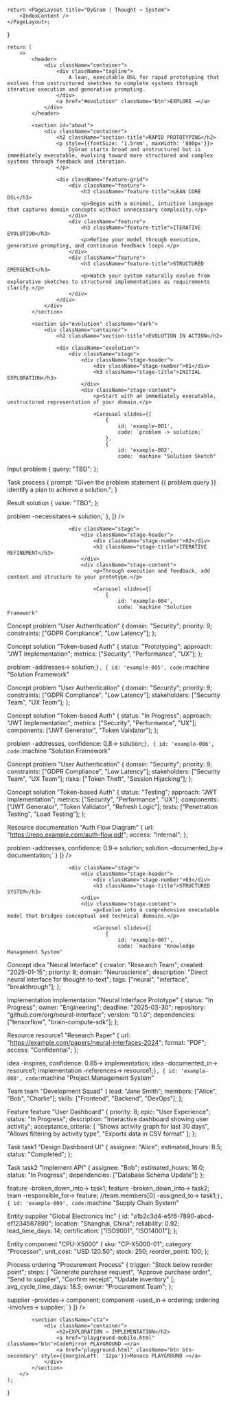 
    return <PageLayout title="DyGram | Thought → System">
        <IndexContent />
    </PageLayout>;
}

    return (
        <>
            <header>
                <div className="container">
                    <div className="tagline">
                        A lean, executable DSL for rapid prototyping that evolves from unstructured sketches to complete systems through iterative execution and generative prompting.
                    </div>
                    <a href="#evolution" className="btn">EXPLORE →</a>
                </div>
            </header>

            <section id="about">
                <div className="container">
                    <h2 className="section-title">RAPID PROTOTYPING</h2>
                    <p style={{fontSize: '1.5rem', maxWidth: '800px'}}>
                        DyGram starts broad and unstructured but is immediately executable, evolving toward more structured and complex systems through feedback and iteration.
                    </p>

                    <div className="feature-grid">
                        <div className="feature">
                            <h3 className="feature-title">LEAN CORE DSL</h3>
                            <p>Begin with a minimal, intuitive language that captures domain concepts without unnecessary complexity.</p>
                        </div>
                        <div className="feature">
                            <h3 className="feature-title">ITERATIVE EVOLUTION</h3>
                            <p>Refine your model through execution, generative prompting, and continuous feedback loops.</p>
                        </div>
                        <div className="feature">
                            <h3 className="feature-title">STRUCTURED EMERGENCE</h3>
                            <p>Watch your system naturally evolve from explorative sketches to structured implementations as requirements clarify.</p>
                        </div>
                    </div>
                </div>
            </section>

            <section id="evolution" className="dark">
                <div className="container">
                    <h2 className="section-title">EVOLUTION IN ACTION</h2>

                    <div className="evolution">
                        <div className="stage">
                            <div className="stage-header">
                                <div className="stage-number">01</div>
                                <h3 className="stage-title">INITIAL EXPLORATION</h3>
                            </div>
                            <div className="stage-content">
                                <p>Start with an immediately executable, unstructured representation of your domain.</p>

                                <Carousel slides={[
                                    {
                                        id: 'example-001',
                                        code: `problem -> solution;`
                                    },
                                    {
                                        id: 'example-002',
                                        code: `machine "Solution Sketch"

Input problem {
    query<string>: "TBD";
};

Task process {
    prompt: "Given the problem statement {{ problem.query }} identify a plan to achieve a solution.";
}

Result solution {
    value: "TBD";
};

problem -necessitates-> solution;`
                                    },
                                ]} />
                            </div>
                        </div>

                        <div className="stage">
                            <div className="stage-header">
                                <div className="stage-number">02</div>
                                <h3 className="stage-title">ITERATIVE REFINEMENT</h3>
                            </div>
                            <div className="stage-content">
                                <p>Through execution and feedback, add context and structure to your prototype.</p>

                                <Carousel slides={[
                                    {
                                        id: 'example-004',
                                        code: `machine "Solution Framework"

Concept problem "User Authentication" {
    domain: "Security";
    priority<number>: 9;
    constraints: ["GDPR Compliance", "Low Latency"];
};

Concept solution "Token-based Auth" {
    status: "Prototyping";
    approach: "JWT Implementation";
    metrics: ["Security", "Performance", "UX"];
};

problem -addresses-> solution;`
                                    },
                                    {
                                        id: 'example-005',
                                        code: `machine "Solution Framework"

Concept problem "User Authentication" {
    domain: "Security";
    priority<number>: 9;
    constraints: ["GDPR Compliance", "Low Latency"];
    stakeholders: ["Security Team", "UX Team"];
};

Concept solution "Token-based Auth" {
    status: "In Progress";
    approach: "JWT Implementation";
    metrics: ["Security", "Performance", "UX"];
    components: ["JWT Generator", "Token Validator"];
};

problem -addresses, confidence: 0.8-> solution;`
                                    },
                                    {
                                        id: 'example-006',
                                        code: `machine "Solution Framework"

Concept problem "User Authentication" {
    domain: "Security";
    priority<number>: 9;
    constraints: ["GDPR Compliance", "Low Latency"];
    stakeholders: ["Security Team", "UX Team"];
    risks: ["Token Theft", "Session Hijacking"];
};

Concept solution "Token-based Auth" {
    status: "Testing";
    approach: "JWT Implementation";
    metrics: ["Security", "Performance", "UX"];
    components: ["JWT Generator", "Token Validator", "Refresh Logic"];
    tests: ["Penetration Testing", "Load Testing"];
};

Resource documentation "Auth Flow Diagram" {
    url: "https://repo.example.com/auth-flow.pdf";
    access: "Internal";
};

problem -addresses, confidence: 0.9-> solution;
solution -documented_by-> documentation;`
                                    }
                                ]} />
                            </div>
                        </div>

                        <div className="stage">
                            <div className="stage-header">
                                <div className="stage-number">03</div>
                                <h3 className="stage-title">STRUCTURED SYSTEM</h3>
                            </div>
                            <div className="stage-content">
                                <p>Evolve into a comprehensive executable model that bridges conceptual and technical domains.</p>

                                <Carousel slides={[
                                    {
                                        id: 'example-007',
                                        code: `machine "Knowledge Management System"

Concept idea "Neural Interface" {
    creator: "Research Team";
    created<Date>: "2025-01-15";
    priority<number>: 8;
    domain: "Neuroscience";
    description: "Direct neural interface for thought-to-text";
    tags: ["neural", "interface", "breakthrough"];
};

Implementation implementation "Neural Interface Prototype" {
    status: "In Progress";
    owner: "Engineering";
    deadline<Date>: "2025-03-30";
    repository: "github.com/org/neural-interface";
    version<SemanticVersion>: "0.1.0";
    dependencies: ["tensorflow", "brain-compute-sdk"];
};

Resource resource1 "Research Paper" {
    url: "https://example.com/papers/neural-interfaces-2024";
    format: "PDF";
    access<AccessLevel>: "Confidential";
};

idea -inspires, confidence: 0.85-> implementation;
idea -documented_in-> resource1;
implementation -references-> resource1;`
                                    },
                                    {
                                        id: 'example-008',
                                        code: `machine "Project Management System"

Team team "Development Squad" {
    lead: "Jane Smith";
    members: ["Alice", "Bob", "Charlie"];
    skills: ["Frontend", "Backend", "DevOps"];
};

Feature feature "User Dashboard" {
    priority<Integer>: 8;
    epic: "User Experience";
    status: "In Progress";
    description: "Interactive dashboard showing user activity";
    acceptance_criteria: [
        "Shows activity graph for last 30 days",
        "Allows filtering by activity type",
        "Exports data in CSV format"
    ];
};

Task task1 "Design Dashboard UI" {
    assignee: "Alice";
    estimated_hours<Float>: 8.5;
    status: "Completed";
};

Task task2 "Implement API" {
    assignee: "Bob";
    estimated_hours<Float>: 16.0;
    status: "In Progress";
    dependencies: ["Database Schema Update"];
};

feature -broken_down_into-> task1;
feature -broken_down_into-> task2;
team -responsible_for-> feature;
//team.members[0] -assigned_to-> task1;`
                                    },
                                    {
                                        id: 'example-009',
                                        code: `machine "Supply Chain System"

Entity supplier "Global Electronics Inc" {
    id<UUID>: "a1b2c3d4-e5f6-7890-abcd-ef1234567890";
    location: "Shanghai, China";
    reliability<Float>: 0.92;
    lead_time_days<Integer>: 14;
    certification: ["ISO9001", "ISO14001"];
};

Entity component "CPU-X5000" {
    sku: "CP-X5000-01";
    category: "Processor";
    unit_cost<Currency>: "USD 120.50";
    stock<Integer>: 250;
    reorder_point<Integer>: 100;
};

Process ordering "Procurement Process" {
    trigger: "Stock below reorder point";
    steps: [
        "Generate purchase request",
        "Approve purchase order",
        "Send to supplier",
        "Confirm receipt",
        "Update inventory"
    ];
    avg_cycle_time_days<Float>: 18.5;
    owner: "Procurement Team";
};

supplier -provides-> component;
component -used_in-> ordering;
ordering -involves-> supplier;`
                                    }
                                ]} />
                            </div>
                        </div>
                    </div>
                </div>
            </section>

            <section className="cta">
                <div className="container">
                    <h2>EXPLORATION → IMPLEMENTATION</h2>
                    <a href="playground-mobile.html" className="btn">CodeMirror PLAYGROUND →</a>
                    <a href="playground.html" className="btn btn-secondary" style={{marginLeft: '12px'}}>Monaco PLAYGROUND →</a>
                </div>
            </section>
        </>
    );
}
